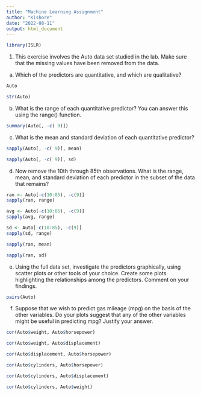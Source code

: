 ---
title: "Machine Learning Assignment"
author: "Kishore"
date: "2022-08-11"
output: html_document
---

```{r}
library(ISLR)
```

1.	This exercise involves the Auto data set studied in the lab. Make sure that the missing values have been removed from the data.

 (a) Which of the predictors are quantitative, and which are qualitative?
 
```{r}
Auto
```

```{r}
str(Auto)
```

 
(b) What is the range of each quantitative predictor? You can answer this using the range() function.

```{r}
summary(Auto[, -c( 9)])
```

(c) What is the mean and standard deviation of each quantitative predictor? 

```{r}
sapply(Auto[, -c( 9)], mean)
```
```{r}
sapply(Auto[, -c( 9)], sd)
```

(d)	 Now remove the 10th through 85th observations. What is the range, mean, and standard deviation of each predictor in the subset of the data that remains? 

```{r}
ran <- Auto[-c(10:85), -c(9)]
sapply(ran, range)
```

```{r}
avg <- Auto[-c(10:85), -c(9)]
sapply(avg, range)
```

```{r}
sd <- Auto[-c(10:85), -c(9)]
sapply(sd, range)
```

```{r}
sapply(ran, mean)

```
```{r}
sapply(ran, sd)

```


(e)	Using the full data set, investigate the predictors graphically, using scatter plots or other tools of your choice. Create some plots highlighting the relationships among the predictors. Comment on your findings.

```{r}
pairs(Auto)
```

(f) Suppose that we wish to predict gas mileage (mpg) on the basis of the other variables. Do your plots suggest that any of the other variables might be useful in predicting mpg? Justify your answer.

```{r}

cor(Auto$weight, Auto$horsepower)

```

```{r}

cor(Auto$weight, Auto$displacement)

```

```{r}

cor(Auto$displacement, Auto$horsepower)

```

```{r}

cor(Auto$cylinders, Auto$horsepower)

```

```{r}

cor(Auto$cylinders, Auto$displacement)

```

```{r}

cor(Auto$cylinders, Auto$weight)

```


